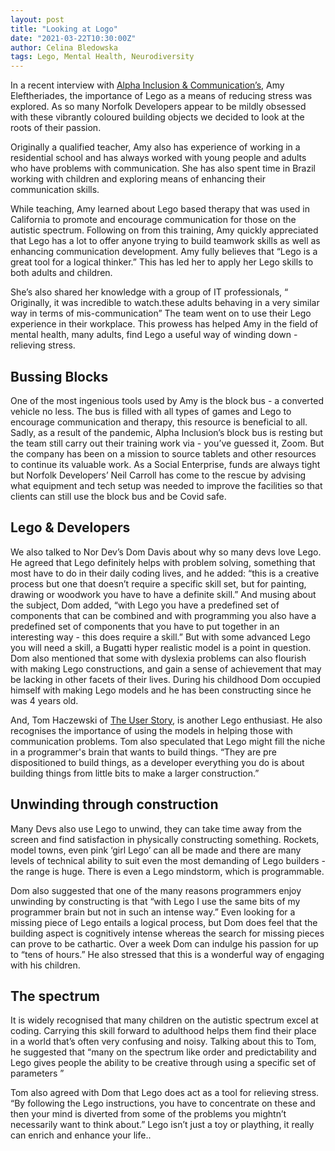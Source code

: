 ```yaml
---
layout: post
title: "Looking at Logo"
date: "2021-03-22T10:30:00Z"
author: Celina Bledowska
tags: Lego, Mental Health, Neurodiversity
---
```


In a recent interview with [Alpha Inclusion & Communication’s](http://alphaic.co.uk/), Amy Eleftheriades, the importance of Lego as a means of reducing stress was explored. As so many Norfolk Developers appear to be mildly obsessed with these vibrantly coloured building objects we decided to look at the roots of their passion.

Originally a qualified teacher, Amy also has experience of working in a residential school and has always worked with young people and adults who have problems with communication. She has also spent time in Brazil working with children and exploring means of enhancing their communication skills. 

While teaching, Amy learned about Lego based therapy that was used in California to promote and encourage communication for those on the autistic spectrum. Following on from this training, Amy quickly appreciated that Lego has a lot to offer anyone trying to build teamwork skills as well as enhancing communication development. Amy fully believes that “Lego is a great tool for a logical thinker.” This has led her to apply her Lego skills to both adults and children. 

She’s also shared her knowledge with a group of IT professionals, “ Originally, it was incredible to watch.these adults behaving in a very similar way in terms of mis-communication” The team went on to use their Lego experience in their workplace. This prowess has helped Amy in the field of mental health, many adults, find Lego a useful way of winding down - relieving stress. 

## Bussing Blocks

One of the most ingenious tools used by Amy is the block bus - a converted vehicle no less. The bus is filled with all types of games and Lego to encourage communication and therapy, this resource is beneficial to all.
Sadly, as a result of the pandemic, Alpha Inclusion’s block bus is resting but the team still carry out their training work via - you’ve guessed it, Zoom. But the company has been on a mission to source tablets and other resources  to continue its valuable work. As a Social Enterprise, funds are always tight but Norfolk Developers’ Neil Carroll has come to the rescue by advising what equipment and tech setup was needed to improve the facilities so that clients can still use the block bus and be Covid safe.

## Lego & Developers

We also talked to Nor Dev’s Dom Davis about why so many devs love Lego. He agreed that Lego definitely helps with problem solving, something that most have to do in their daily coding lives, and he added: “this is a creative process but one that doesn’t require a specific skill set, but for painting, drawing or woodwork you have to have a definite skill.”  And musing about the subject, Dom added, “with Lego you have a predefined set of components that can be combined and with programming you also have a predefined set of components that you have to put together in an interesting way - this does require a skill.” But with some advanced Lego you will need a skill, a Bugatti hyper realistic model is a point in question. Dom also mentioned that some with dyslexia problems can also flourish with making Lego constructions, and gain a sense of achievement that may be lacking in other facets of their lives. During his childhood Dom occupied himself with making Lego models and he has been constructing since he was 4 years old. 

And, Tom Haczewski of [The User Story](https://www.theuserstory.com/), is another Lego enthusiast. He also recognises the importance of using the models in helping those with communication problems. Tom also speculated that Lego might fill the niche in a programmer's brain that wants to build things. “They are pre dispositioned to build things, as a developer everything you do is about building things from little bits to make a larger construction.” 

## Unwinding through construction

Many Devs also use Lego to unwind, they can take time away from the screen and find satisfaction in physically constructing something. Rockets, model towns, even pink ‘girl Lego’ can all be made and there are many levels of technical ability to suit even the most demanding of Lego builders - the range is huge. There is even a Lego mindstorm, which is programmable.   

Dom also suggested that one of the many reasons programmers enjoy unwinding by constructing is that “with Lego I use the same bits of my programmer brain but not in such an intense way.” Even looking for a missing piece of Lego entails a logical process, but Dom does feel that the building aspect is cognitively intense whereas the search for missing pieces can prove to be cathartic. Over a week Dom can indulge his passion for up to “tens of hours.” He also stressed that this is a wonderful way of engaging with his children.

## The spectrum

It is widely recognised that many children on the autistic spectrum excel at coding. Carrying this skill forward to adulthood helps them find their place in a world that’s often very confusing and noisy. Talking about this to Tom, he suggested that “many on the spectrum like order and predictability and Lego gives people the ability to be creative through using a specific set of parameters ” 

Tom also agreed with Dom that Lego does act as a tool for relieving stress. “By following the Lego instructions, you have to concentrate on these and then your mind is diverted from some of the problems you mightn’t necessarily want to think about.”
Lego isn’t just a toy or plaything, it really can enrich and enhance your life..
